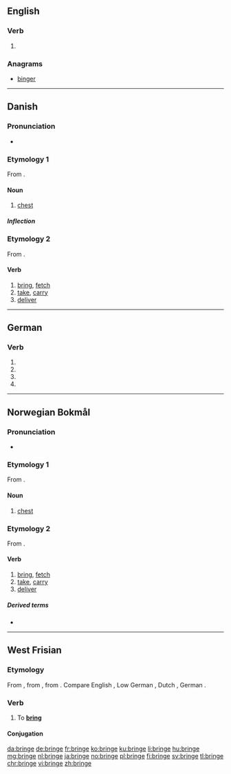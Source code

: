 {{also|brînge}}
==English==

===Verb===
{{head|en|verb}}

# {{obsolete spelling of|bring|lang=en}}

===Anagrams===
* [[binger#English|binger]]

----

==Danish==

===Pronunciation===
* {{IPA|/brenɡə/|[ˈb̥ʁæŋə]|lang=da}}

===Etymology 1===
From {{etyl|non|da}} {{m|non|bringa}}.

====Noun====
{{da-noun|n|r}}

# [[chest]]

=====Inflection=====
{{da-noun-infl|n|r}}

===Etymology 2===
From {{etyl|gml|da}} {{m|gml|bringen}}.

====Verb====
{{da-verb|bring|bringe|bringer|bragte|er/har|bragt}}

# [[bring]], [[fetch]]
# [[take]], [[carry]]
# [[deliver]]

----

==German==

===Verb===
{{head|de|verb form}}

# {{de-verb form of|bringen|1|s|g}}
# {{de-verb form of|bringen|1|s|k1}}
# {{de-verb form of|bringen|3|s|k1}}
# {{de-verb form of|bringen|i|s}}

----

==Norwegian Bokmål==

===Pronunciation===
* {{IPA|/brinɡə/|lang=nb}}

===Etymology 1===
From {{etyl|non|nb}} {{m|nb|bringa}}.

====Noun====
{{nb-noun-f1}}

# [[chest]]

===Etymology 2===
From {{etyl|gml|nb}} {{m|nb|bringen}}.

====Verb====
{{nb-verb|bringer|brakte|past_tense2=bragte|brakt|past_part2=bragt}}

# [[bring]], [[fetch]]
# [[take]], [[carry]]
# [[deliver]]

=====Derived terms=====
* {{l|nb|tilbringe}}

----

==West Frisian==

===Etymology===
From {{etyl|ofs|fy}} {{m|ofs|bringa}}, from {{etyl|gem-pro|fy}} {{m|gem-pro|*bringaną}}, from {{etyl|ine-pro|fy}} {{m|ine-pro|*bhrenk}}. Compare English {{m|en|bring}}, Low German {{m|nds|bringen}}, Dutch {{m|nl|brengen}}, German {{m|de|bringen}}.

===Verb===
{{head|fy|verb}}

# To '''[[bring]]'''

====Conjugation====
{{fy-conj|bring|bringst|bringt|bringe|brocht|brochtst|brocht|brochten|bringend|bring|hawwe|brocht}}

[[da:bringe]]
[[de:bringe]]
[[fr:bringe]]
[[ko:bringe]]
[[ku:bringe]]
[[li:bringe]]
[[hu:bringe]]
[[mg:bringe]]
[[nl:bringe]]
[[ja:bringe]]
[[no:bringe]]
[[pl:bringe]]
[[fi:bringe]]
[[sv:bringe]]
[[tl:bringe]]
[[chr:bringe]]
[[vi:bringe]]
[[zh:bringe]]